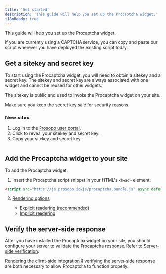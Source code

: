 ```yaml
---
title: 'Get started'
description: 'This guide will help you set up the Procaptcha widget.'
i18nReady: true
---
```


This guide will help you set up the Procaptcha widget.

If you are currently using a CAPTCHA service, you can copy and paste our script wherever you have deployed the existing script today.

## Get a sitekey and secret key

To start using the Procaptcha widget, you will need to obtain a sitekey and a secret key. The sitekey and secret key are always associated with one widget and cannot be reused for other widgets.

The sitekey is public and used to invoke the Procaptcha widget on your site.

Make sure you keep the secret key safe for security reasons.

### New sites

1. Log in to the [Prosopo user portal](https://portal.prosopo.io).
2. Click to reveal your sitekey and secret key.
4. Copy your sitekey and secret key.

<Image src={PortalUserInfo} alt="" class="hide" />

## Add the Procaptcha widget to your site

To add the Procaptcha widget:

1. Insert the Procaptcha script snippet in your HTML's `<head>` element:

<div>

```html
<script src="https://js.prosopo.io/js/procaptcha.bundle.js" async defer></script>
```
</div>


2. [Rendering options](/en/basics/client-side-rendering/)

    * [Explicit rendering (recommended)](/en/basics/client-side-rendering/#explicit-rendering)
    * [Implicit rendering](/en/basics/client-side-rendering/#implicit-rendering)

## Verify the server-side response

After you have installed the Procaptcha widget on your site, you should configure your server to validate the Procaptcha response.
Refer to [Server-side verification](/en/basics/server-side-verification/).

Rendering the client-side integration & verifying the server-side response are both necessary to allow Procaptcha to function properly.

